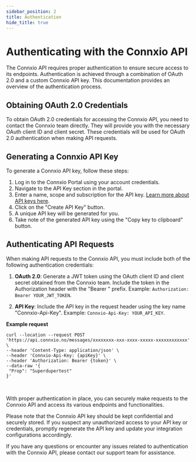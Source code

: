 ```yaml
---
sidebar_position: 2
title: Authentication
hide_title: true
---
```


# Authenticating with the Connxio API

The Connxio API requires proper authentication to ensure secure access to its endpoints. Authentication is achieved through a combination of OAuth 2.0 and a custom Connxio API key. This documentation provides an overview of the authentication process.

## Obtaining OAuth 2.0 Credentials

To obtain OAuth 2.0 credentials for accessing the Connxio API, you need to contact the Connxio team directly. They will provide you with the necessary OAuth client ID and client secret. These credentials will be used for OAuth 2.0 authentication when making API requests.

## Generating a Connxio API Key

To generate a Connxio API key, follow these steps:

1. Log in to the Connxio Portal using your account credentials.
2. Navigate to the API Key section in the portal.
3. Enter a name, scope and subscription for the API key. [Learn more about API keys here](/connxio-portal/apikey).
4. Click on the "Create API Key" button.
5. A unique API key will be generated for you.
6. Take note of the generated API key using the "Copy key to clipboard" button.

## Authenticating API Requests

When making API requests to the Connxio API, you must include both of the following authentication credentials:

1. **OAuth 2.0**: Generate a JWT token using the OAuth client ID and client secret obtained from the Connxio team. Include the token in the Authorization header with the "Bearer " prefix.
   Example: `Authorization: Bearer YOUR_JWT_TOKEN`.

2. **API Key**: Include the API key in the request header using the key name "Connxio-Api-Key".
   Example: `Connxio-Api-Key: YOUR_API_KEY`.

**Example request**
```curl
curl --location --request POST 'https://api.connxio.no/messages/xxxxxxxx-xxx-xxxx-xxxxx-xxxxxxxxxxxx' \
--header 'Content-Type: application/json' \
--header 'Connxio-Api-Key: {apiKey}' \
--header 'Authorization: Bearer {token}' \
--data-raw '{
 "Prop": "Superdupertest"
}'
```

<br />

With proper authentication in place, you can securely make requests to the Connxio API and access its various endpoints and functionalities.

Please note that the Connxio API key should be kept confidential and securely stored. If you suspect any unauthorized access to your API key or credentials, promptly regenerate the API key and update your integration configurations accordingly.

If you have any questions or encounter any issues related to authentication with the Connxio API, please contact our support team for assistance.

